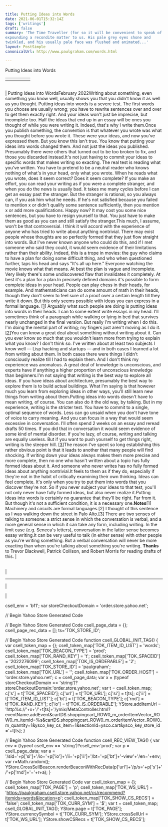 ```yaml
---

title: Putting Ideas into Words
date: 2021-06-01T15:32:14Z
tags: ['writings']
draft: false
summary: 'The Time Traveller (for so it will be convenient to speak of him) was
expounding a recondite matter to us. His pale grey eyes shone and
twinkled, and his usually pale face was flushed and animated...'
layout: PostSimple
canonicalUrl: http://www.paulgraham.com/words.html

---
```


 <!-- 
 (new Image).src="https://store.yahoo.net/cgi-bin/refsd?e=http://www.paulgraham.com/words.html&h=www.paulgraham.com&v=1.0&dr=" + escape(document.referrer); 
 -->

Putting Ideas into Words

|     |     |     |     |     |
| --- | --- | --- | --- | --- |
|     |     |

|     |
| --- |

| Putting Ideas into WordsFebruary 2022Writing about something, even something you know well, usually shows
you that you didn't know it as well as you thought. Putting ideas
into words is a severe test. The first words you choose are usually
wrong; you have to rewrite sentences over and over to
get them exactly right. And your ideas won't just be imprecise, but
incomplete too. Half the ideas that end up in an essay will be ones
you thought of while you were writing it. Indeed, that's why I write
them.Once you publish something, the convention is that whatever you
wrote was what you thought before you wrote it. These were your
ideas, and now you've expressed them. But you know this isn't true.
You know that putting your ideas into words changed them. And not
just the ideas you published. Presumably there were others that
turned out to be too broken to fix, and those you discarded instead.It's not just having to commit your ideas to specific words that
makes writing so exacting. The real test is reading what you've
written. You have to pretend to be a neutral reader who knows nothing
of what's in your head, only what you wrote. When he reads what you
wrote, does it seem correct? Does it seem complete? If you make an
effort, you can read your writing as if you were a complete stranger,
and when you do the news is usually bad. It takes me many cycles
before I can get an essay past the stranger. But the stranger is
rational, so you always can, if you ask him what he needs. If he's
not satisfied because you failed to mention x or didn't qualify
some sentence sufficiently, then you mention x or add more
qualifications. Happy now? It may cost you some nice sentences, but
you have to resign yourself to that. You just have to make them as
good as you can and still satisfy the stranger.This much, I assume, won't be that controversial. I think it will
accord with the experience of anyone who has tried to write about
anything nontrivial. There may exist people whose thoughts are so
perfectly formed that they just flow straight into words. But I've
never known anyone who could do this, and if I met someone who said
they could, it would seem evidence of their limitations rather than
their ability. Indeed, this is a trope in movies: the guy who claims
to have a plan for doing some difficult thing, and who when questioned
further, taps his head and says "It's all up here." Everyone watching
the movie knows what that means. At best the plan is vague and
incomplete. Very likely there's some undiscovered flaw that invalidates
it completely. At best it's a plan for a plan.In precisely defined domains it's possible to form complete ideas
in your head. People can play chess in their heads, for example.
And mathematicians can do some amount of math in their heads, though
they don't seem to feel sure of a proof over a certain length till
they write it down. But this only seems possible with ideas you can
express in a formal language. [[1](#f1n)] Arguably what such people are
doing is putting ideas into words in their heads. I can to some
extent write essays in my head. I'll sometimes think of a paragraph
while walking or lying in bed that survives nearly unchanged in the
final version. But really I'm writing when I do this. I'm doing the
mental part of writing; my fingers just aren't moving as I do it.
[[2](#f2n)]You can know a great deal about something without writing about it.
Can you ever know so much that you wouldn't learn more from trying
to explain what you know? I don't think so. I've written about at
least two subjects I know well — Lisp hacking and startups
— and in both cases I learned a lot from writing about them.
In both cases there were things I didn't consciously realize till
I had to explain them. And I don't think my experience was anomalous.
A great deal of knowledge is unconscious, and experts have if
anything a higher proportion of unconscious knowledge than beginners.I'm not saying that writing is the best way to explore all ideas.
If you have ideas about architecture, presumably the best way to
explore them is to build actual buildings. What I'm saying is that
however much you learn from exploring ideas in other ways, you'll
still learn new things from writing about them.Putting ideas into words doesn't have to mean writing, of course.
You can also do it the old way, by talking. But in my experience,
writing is the stricter test. You have to commit to a single, optimal
sequence of words. Less can go unsaid when you don't have tone of
voice to carry meaning. And you can focus in a way that would seem
excessive in conversation. I'll often spend 2 weeks on an essay and
reread drafts 50 times. If you did that in conversation
it would seem evidence of some kind of
mental disorder.
If you're lazy,
of course, writing and talking are equally useless. But if you want
to push yourself to get things right, writing is the steeper hill.
[[3](#f3n)]The reason I've spent so long establishing this rather obvious point
is that it leads to another that many people will find shocking.
If writing down your ideas always makes them more precise and more
complete, then no one who hasn't written about a topic has fully
formed ideas about it. And someone who never writes has no fully
formed ideas about anything nontrivial.It feels to them as if they do, especially if they're not in the
habit of critically examining their own thinking. Ideas can feel
complete. It's only when you try to put them into words that you
discover they're not. So if you never subject your ideas to that
test, you'll not only never have fully formed ideas, but also never
realize it.Putting ideas into words is certainly no guarantee that they'll be
right. Far from it. But though it's not a sufficient condition, it
is a necessary one.**Notes**[1] Machinery and
circuits are formal languages.[2] I thought of this
sentence as I was walking down the street in Palo Alto.[3] There are two
senses of talking to someone: a strict sense in which the conversation
is verbal, and a more general sense in which it can take any form,
including writing. In the limit case (e.g. Seneca's letters),
conversation in the latter sense becomes essay writing.It can be very useful to talk (in either sense) with other people
as you're writing something. But a verbal conversation will never
be more exacting than when you're talking about something you're
writing. **Thanks** to Trevor Blackwell, Patrick
Collison, and Robert Morris for reading drafts of this. |

|     |
| --- |

|

---

|

|

csell_env = 'bf1';
var storeCheckoutDomain = 'order.store.yahoo.net';

// Begin Yahoo Store Generated Code

// Begin Yahoo Store Generated Code
csell_page_data = {}; csell_page_rec_data = []; ts='TOK_STORE_ID';

// Begin Yahoo Store Generated Code
function csell_GLOBAL_INIT_TAG() { var csell_token_map = {}; csell_token_map['TOK\_ITEM\_ID\_LIST'] = 'words'; csell_token_map['TOK\_BEACON\_TYPE'] = 'prod'; csell_token_map['TOK\_RAND\_KEY'] = 't'; csell_token_map['TOK\_SPACEID'] = '2022276099'; csell_token_map['TOK\_IS\_ORDERABLE'] = '2'; csell_token_map['TOK\_STORE\_ID'] = 'paulgraham'; csell_token_map['TOK\_URL'] = ''; csell_token_map['TOK\_ORDER\_HOST'] = 'order.store.yahoo.net'; c = csell_page_data; var x = (typeof storeCheckoutDomain == 'string')?storeCheckoutDomain:'order.store.yahoo.net'; var t = csell_token_map; c['s'] = t['TOK\_SPACEID']; c['url'] = t['TOK\_URL']; c['si'] = t[ts]; c['ii'] = t['TOK\_ITEM\_ID\_LIST']; c['bt'] = t['TOK\_BEACON\_TYPE']; c['rnd'] = t['TOK\_RAND\_KEY']; c['io'] = t['TOK\_IS\_ORDERABLE']; YStore.addItemUrl = 'http%s://'+x+'/'+t[ts]+'/ymix/MetaController.html?eventName.addEvent&cartDS.shoppingcart_ROW0_m_orderItemVector_ROW0_m_itemId=%s&cartDS.shoppingcart_ROW0_m_orderItemVector_ROW0_m_quantity=1&ysco_key_cs_item=1&sectionId=ysco.cart&ysco_key_store_id='+t[ts]; }

// Begin Yahoo Store Generated Code
function csell_REC_VIEW_TAG() { var env = (typeof csell_env == 'string')?csell_env:'prod'; var p = csell_page_data; var a = '/sid='+p['si']+'/io='+p['io']+'/ii='+p['ii']+'/bt='+p['bt']+'-view'+'/en='+env; var r=Math.random(); YStore.CrossSellBeacon.renderBeaconWithRecData(p['url']+'/p/s='+p['s']+'/'+p['rnd']+'='+r+a); }

// Begin Yahoo Store Generated Code
var csell_token_map = {}; csell_token_map['TOK\_PAGE'] = 'p'; csell_token_map['TOK\_WS\_URL'] = 'https://paulgraham.csell.store.yahoo.net/cs/recommend?itemids=words&location=p'; csell_token_map['TOK\_SHOW\_CS\_RECS'] = 'false'; csell_token_map['TOK\_CURR\_SYM'] = '$'; var t = csell_token_map; csell_GLOBAL_INIT_TAG(); YStore.page = t['TOK\_PAGE']; YStore.currencySymbol = t['TOK\_CURR\_SYM']; YStore.crossSellUrl = t['TOK\_WS\_URL']; YStore.showCSRecs = t['TOK\_SHOW\_CS\_RECS'];
